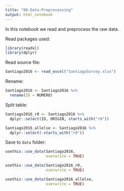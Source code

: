 ```yaml
---
title: "00-Data-Preprocessing"
output: html_notebook
---
```


In this notebook we read and preprocess the raw data.

Read packages used:
```r
library(readxl)
library(dplyr)
```

Read source file:
```r

Santiago2016 <- read_excel("SantiagoSurvey.xlsx")
```

Rename:
```r
Santiago2016 <- Santiago2016 %>%
  rename(ID = NUMERO)
```

Split table:
```r
Santiago2016_r0 <- Santiago2016 %>%
  dplyr::select(ID, ORIGIN, starts_with("r0"))
```

```r
Santiago2016_allelse <- Santiago2016 %>%
  dplyr::select(-starts_with("r0"))
```

Save  to `data` folder:
```r
usethis::use_data(Santiago2016, 
                  overwrite = TRUE)

usethis::use_data(Santiago2016_r0, 
                  overwrite = TRUE)

usethis::use_data(Santiago2016_allelse, 
                  overwrite = TRUE)
```

